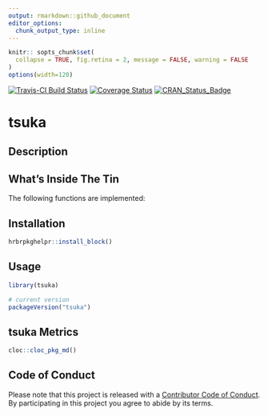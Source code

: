 ```yaml
---
output: rmarkdown::github_document
editor_options: 
  chunk_output_type: inline
---
```

```r
knitr:: sopts_chunk$set(
  collapse = TRUE, fig.retina = 2, message = FALSE, warning = FALSE
)
options(width=120)
```

[![Travis-CI Build Status](https://travis-ci.org/hrbrmstr/tsuka.svg?branch=master)](https://travis-ci.org/hrbrmstr/tsuka) 
[![Coverage Status](https://codecov.io/gh/hrbrmstr/tsuka/branch/master/graph/badge.svg)](https://codecov.io/gh/hrbrmstr/tsuka)
[![CRAN_Status_Badge](https://www.r-pkg.org/badges/version/tsuka)](https://cran.r-project.org/package=tsuka)

# tsuka

## Description

## What's Inside The Tin

The following functions are implemented:

## Installation

```r
hrbrpkghelpr::install_block()
```

## Usage

```r
library(tsuka)

# current version
packageVersion("tsuka")

```

## tsuka Metrics

```r
cloc::cloc_pkg_md()
```

## Code of Conduct

Please note that this project is released with a [Contributor Code of Conduct](CONDUCT.md). 
By participating in this project you agree to abide by its terms.
